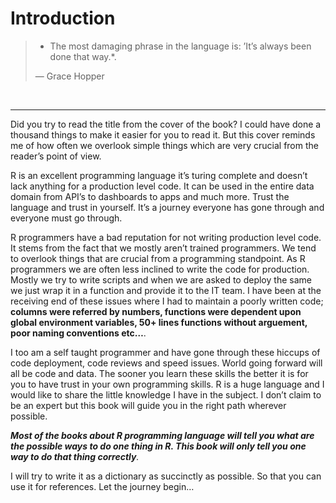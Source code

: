 # Introduction {#intro}


> * The most damaging phrase in the language is: 'It's always been done that way.*.
>
>--- Grace Hopper 

<br/>

***

Did you try to read the title from the cover of the book? I could have done a thousand things to make it easier for you to read it. But this cover reminds me of how often we overlook simple things which are very crucial from the reader's point of view.

R is an excellent programming language it's turing complete and doesn't lack anything for a production level code. It can be used in the entire data domain from API's to dashboards to apps and much more. Trust the language and trust in yourself. It's a journey everyone has gone through and everyone must go through.

R programmers have a bad reputation for not writing production level code. It stems from the fact that we mostly aren't trained programmers. We tend to overlook things that are crucial from a programming standpoint. As R programmers we are often less inclined to write the code for production. Mostly we try to write scripts and when we are asked to deploy the same we just wrap it in a function and provide it to the IT team. I have been at the receiving end of these issues where I had to maintain a poorly written code; **columns were referred by numbers, functions were dependent upon global environment variables, 50+ lines functions without arguement, poor naming conventions etc...**.

I too am a self taught programmer and have gone through these hiccups of code deployment, code reviews and speed issues. World going forward will all be code and data. The sooner you learn these skills the better it is for you to have trust in your own programming skills. R is a huge language and I would like to share the little knowledge I have in the subject. I don't claim to be an expert but this book will guide you in the right path wherever possible.

_**Most of the books about R programming language will tell you what are the possible ways to do one thing in R. This book will only tell you one way to do that thing correctly**._

I will try to write it as a dictionary as succinctly as possible. So that you can use it for references. Let the journey begin...
